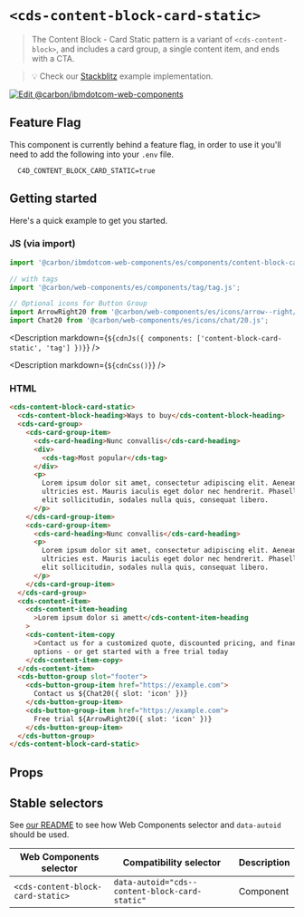 
# `<cds-content-block-card-static>`

> The Content Block - Card Static pattern is a variant of `<cds-content-block>`,
> and includes a card group, a single content item, and ends with a CTA.

> 💡 Check our
> [Stackblitz](https://stackblitz.com/github/carbon-design-system/carbon-for-ibm-dotcom/tree/main/packages/web-components/examples/stackblitz/components/content-block-card-static)
> example implementation.

[![Edit @carbon/ibmdotcom-web-components](https://developer.stackblitz.com/img/open_in_stackblitz.svg)](https://stackblitz.com/github/carbon-design-system/carbon-for-ibm-dotcom/tree/main/packages/web-components/examples/codesandbox/components/content-block-card-static)

## Feature Flag

This component is currently behind a feature flag, in order to use it you'll
need to add the following into your `.env` file.

```
  C4D_CONTENT_BLOCK_CARD_STATIC=true
```

## Getting started

Here's a quick example to get you started.

### JS (via import)

```javascript
import '@carbon/ibmdotcom-web-components/es/components/content-block-card-static/index.js';

// with tags
import '@carbon/web-components/es/components/tag/tag.js';

// Optional icons for Button Group
import ArrowRight20 from '@carbon/web-components/es/icons/arrow--right/20.js';
import Chat20 from '@carbon/web-components/es/icons/chat/20.js';
```

<Description
  markdown={`${cdnJs({ components: ['content-block-card-static', 'tag'] })}`}
/>

<Description markdown={`${cdnCss()}`} />

### HTML

```html
<cds-content-block-card-static>
  <cds-content-block-heading>Ways to buy</cds-content-block-heading>
  <cds-card-group>
    <cds-card-group-item>
      <cds-card-heading>Nunc convallis</cds-card-heading>
      <div>
        <cds-tag>Most popular</cds-tag>
      </div>
      <p>
        Lorem ipsum dolor sit amet, consectetur adipiscing elit. Aenean et
        ultricies est. Mauris iaculis eget dolor nec hendrerit. Phasellus at
        elit sollicitudin, sodales nulla quis, consequat libero.
      </p>
    </cds-card-group-item>
    <cds-card-group-item>
      <cds-card-heading>Nunc convallis</cds-card-heading>
      <p>
        Lorem ipsum dolor sit amet, consectetur adipiscing elit. Aenean et
        ultricies est. Mauris iaculis eget dolor nec hendrerit. Phasellus at
        elit sollicitudin, sodales nulla quis, consequat libero.
      </p>
    </cds-card-group-item>
  </cds-card-group>
  <cds-content-item>
    <cds-content-item-heading
      >Lorem ipsum dolor si amett</cds-content-item-heading
    >
    <cds-content-item-copy
      >Contact us for a customized quote, discounted pricing, and financing
      options - or get started with a free trial today
    </cds-content-item-copy>
  </cds-content-item>
  <cds-button-group slot="footer">
    <cds-button-group-item href="https://example.com">
      Contact us ${Chat20({ slot: 'icon' })}
    </cds-button-group-item>
    <cds-button-group-item href="https://example.com">
      Free trial ${ArrowRight20({ slot: 'icon' })}
    </cds-button-group-item>
  </cds-button-group>
</cds-content-block-card-static>
```

## Props

<Props of="cds-content-block-card-static" />
<Description markdown={markdownContents} />

## Stable selectors

See
[our README](https://github.com/carbon-design-system/carbon-for-ibm-dotcom/tree/main/packages/web-components#stable-selectors-for-analytics-and-integratione2e-testing-in-web-components)
to see how Web Components selector and `data-autoid` should be used.

| Web Components selector           | Compatibility selector                         | Description |
| --------------------------------- | ---------------------------------------------- | ----------- |
| `<cds-content-block-card-static>` | `data-autoid="cds--content-block-card-static"` | Component   |

<Description markdown={contributing} />
